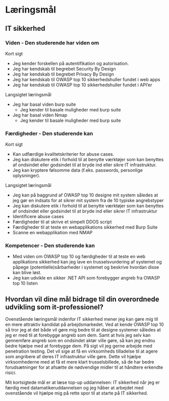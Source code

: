 # Læringsmål

## IT sikkerhed

### **Viden \- Den studerende har viden om**

Kort sigt

- Jeg kender forskellen på autentifikation og autorisation.  
- Jeg har kendskab til begrebet Security By Design  
- Jeg har kendskab til begrebet Privacy By Design  
- Jeg har kendskab til OWASP top 10 sikkerhedshuller fundet i web apps  
- Jeg har kendskab til OWASP top 10 sikkerhedshuller fundet i API’er

Langsigtet læringsmål

- Jeg har basal viden burp suite  
  - Jeg kender til basale muligheder med burp suite  
- Jeg har basal viden Nmap  
  - Jeg kender til basale muligheder med burp suite


### **Færdigheder \- Den studerende kan**

Kort sigt

- Kan udfærdige kvalitetskriterier for abuse cases.  
- Jeg kan diskutere etik i forhold til at benytte værktøjer som kan benyttes af ondsindet eller godsindet til at bryde ind eller sikre IT infrastruktur.  
- Jeg kan kryptere følsomme data (f.eks. passwords, personlige oplysninger).

Langsigtet læringsmål

- Jeg kan på baggrund af OWASP top 10 designe mit system således at jeg gør en indsats for at sikrer mit system fra de 10 typiske angrebstyper  
- Jeg kan diskutere etik i forhold til at benytte værktøjer som kan benyttes af ondsindet eller godsindet til at bryde ind eller sikrer IT infrastruktur  
- Identificere abuse cases  
- Færdigheder til at skrive et simpelt DDOS script  
- Færdigheder til at teste en webapplikations sikkerhed med Burp Suite  
- Scanne en webapplikation med NMAP 

### **Kompetencer \- Den studerende kan**

- Med viden om OWASP top 10 og færdigheder til at teste en web applikations sikkerhed kan jeg lave en trusselsvurdering af systemet og påpege (potentielle)sårbarheder i systemet og beskrive hvordan disse kan blive løst.  
- Jeg kan udvikle en sikker .NET API som forebygger angreb fra OWASP top 10 listen


## Hvordan vil dine mål bidrage til din overordnede udvikling som it-professionel?

Ovenstående læringsmål indenfor IT sikkerhed mener jeg kan gøre mig til en mere attraktiv kandidat på arbejdsmarkedet. Ved at kende OWASP top 10 så tror jeg at det både vil gøre mig bedre til at designe systemer således at jeg er med til at forebygge angreb som dem. Samt at hvis jeg selv kan gennemføre angreb som en ondsindet aktør ville gøre, så kan jeg endnu bedre hjælpe med at forebygge dem. På sigt vil jeg gerne arbejde med penetration testing. Det vil sige at få en virksomheds tilladelse til at agere som angribere af deres IT infrastruktur ville gøre. Dette vil hjælpe virksomhederne med at få et mere klart trusselsbillede, så de har bedre forudsætninger for at afsætte de nødvendige midler til at håndtere erkendte risici. 

Mit kortsigtede mål er at læse top-up uddannelsen: IT sikkerhed når jeg er færdig med datamatikeruddannelsen og jeg håber at arbejdet med ovenstående vil hjælpe mig på rette spor til at starte på IT sikkerhed.